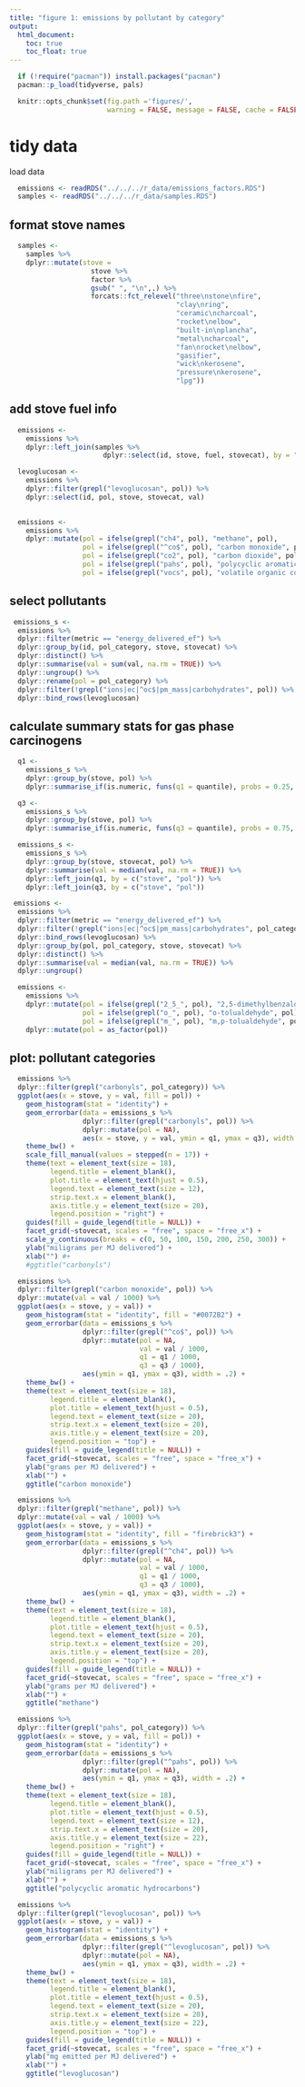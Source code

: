 ```yaml
---
title: "figure 1: emissions by pollutant by category"
output:
  html_document:
    toc: true
    toc_float: true
---
```


```r
  if (!require("pacman")) install.packages("pacman")
  pacman::p_load(tidyverse, pals)
```

```r
  knitr::opts_chunk$set(fig.path ='figures/',
                        warning = FALSE, message = FALSE, cache = FALSE)
```

# tidy data

load data

```r
  emissions <- readRDS("../../../r_data/emissions_factors.RDS")
  samples <- readRDS("../../../r_data/samples.RDS")
```

## format stove names

```r
  samples <-
    samples %>%
    dplyr::mutate(stove = 
                    stove %>% 
                    factor %>% 
                    gsub(" ", "\n",.) %>% 
                    forcats::fct_relevel("three\nstone\nfire",
                                         "clay\nring",
                                         "ceramic\ncharcoal",
                                         "rocket\nelbow",
                                         "built-in\nplancha",
                                         "metal\ncharcoal",
                                         "fan\nrocket\nelbow",
                                         "gasifier",
                                         "wick\nkerosene",
                                         "pressure\nkerosene",
                                         "lpg"))
```

## add stove fuel info

```r
  emissions <-
    emissions %>%
    dplyr::left_join(samples %>%
                       dplyr::select(id, stove, fuel, stovecat), by = "id")
```

```r
  levoglucosan <-
    emissions %>%
    dplyr::filter(grepl("levoglucosan", pol)) %>%
    dplyr::select(id, pol, stove, stovecat, val)
    
```

```r
  emissions <-
    emissions %>%
    dplyr::mutate(pol = ifelse(grepl("ch4", pol), "methane", pol),
                  pol = ifelse(grepl("^co$", pol), "carbon monoxide", pol),
                  pol = ifelse(grepl("co2", pol), "carbon dioxide", pol),
                  pol = ifelse(grepl("pahs", pol), "polycyclic aromatic hydrocarbons", pol),
                  pol = ifelse(grepl("vocs", pol), "volatile organic compounds", pol))
```

## select pollutants

```r
 emissions_s <-
  emissions %>%
  dplyr::filter(metric == "energy_delivered_ef") %>%
  dplyr::group_by(id, pol_category, stove, stovecat) %>%
  dplyr::distinct() %>%
  dplyr::summarise(val = sum(val, na.rm = TRUE)) %>%
  dplyr::ungroup() %>%
  dplyr::rename(pol = pol_category) %>%
  dplyr::filter(!grepl("ions|ec|^oc$|pm_mass|carbohydrates", pol)) %>%
  dplyr::bind_rows(levoglucosan)
```

## calculate summary stats for gas phase carcinogens

```r
  q1 <-
    emissions_s %>%
    dplyr::group_by(stove, pol) %>%
    dplyr::summarise_if(is.numeric, funs(q1 = quantile), probs = 0.25, na.rm = TRUE)
```

```r
  q3 <-
    emissions_s %>%
    dplyr::group_by(stove, pol) %>%
    dplyr::summarise_if(is.numeric, funs(q3 = quantile), probs = 0.75, na.rm = TRUE)
```

```r
  emissions_s <-
    emissions_s %>%
    dplyr::group_by(stove, stovecat, pol) %>%
    dplyr::summarise(val = median(val, na.rm = TRUE)) %>%
    dplyr::left_join(q1, by = c("stove", "pol")) %>%
    dplyr::left_join(q3, by = c("stove", "pol"))
```

```r
 emissions <-
  emissions %>%
  dplyr::filter(metric == "energy_delivered_ef") %>%
  dplyr::filter(!grepl("ions|ec|^oc$|pm_mass|carbohydrates", pol_category)) %>%
  dplyr::bind_rows(levoglucosan) %>%
  dplyr::group_by(pol, pol_category, stove, stovecat) %>%
  dplyr::distinct() %>%
  dplyr::summarise(val = median(val, na.rm = TRUE)) %>%
  dplyr::ungroup()
```

```r
  emissions <-
    emissions %>%
    dplyr::mutate(pol = ifelse(grepl("2_5_", pol), "2,5-dimethylbenzaldehyde", pol),
                  pol = ifelse(grepl("o_", pol), "o-tolualdehyde", pol),
                  pol = ifelse(grepl("m_", pol), "m,p-tolualdehyde", pol)) %>%
    dplyr::mutate(pol = as_factor(pol))
```

## plot: pollutant categories

```r
  emissions %>%
  dplyr::filter(grepl("carbonyls", pol_category)) %>%
  ggplot(aes(x = stove, y = val, fill = pol)) +
    geom_histogram(stat = "identity") +
    geom_errorbar(data = emissions_s %>%
                  dplyr::filter(grepl("carbonyls", pol)) %>%
                  dplyr::mutate(pol = NA),
                  aes(x = stove, y = val, ymin = q1, ymax = q3), width = .2) +
    theme_bw() +
    scale_fill_manual(values = stepped(n = 17)) +
    theme(text = element_text(size = 18),
          legend.title = element_blank(),
          plot.title = element_text(hjust = 0.5),
          legend.text = element_text(size = 12),
          strip.text.x = element_blank(),
          axis.title.y = element_text(size = 20),
          legend.position = "right") +
    guides(fill = guide_legend(title = NULL)) +
    facet_grid(~stovecat, scales = "free", space = "free_x") +
    scale_y_continuous(breaks = c(0, 50, 100, 150, 200, 250, 300)) +
    ylab("miligrams per MJ delivered") +
    xlab("") #+
    #ggtitle("carbonyls")
```

```r
  emissions %>%
  dplyr::filter(grepl("carbon monoxide", pol)) %>%
  dplyr::mutate(val = val / 1000) %>%
  ggplot(aes(x = stove, y = val)) +
    geom_histogram(stat = "identity", fill = "#0072B2") +
    geom_errorbar(data = emissions_s %>%
                  dplyr::filter(grepl("^co$", pol)) %>%
                  dplyr::mutate(pol = NA,
                                val = val / 1000,
                                q1 = q1 / 1000,
                                q3 = q3 / 1000),
                  aes(ymin = q1, ymax = q3), width = .2) +
    theme_bw() +
    theme(text = element_text(size = 18),
          legend.title = element_blank(),
          plot.title = element_text(hjust = 0.5),
          legend.text = element_text(size = 20),
          strip.text.x = element_text(size = 20),
          axis.title.y = element_text(size = 20),
          legend.position = "top") +
    guides(fill = guide_legend(title = NULL)) +
    facet_grid(~stovecat, scales = "free", space = "free_x") +
    ylab("grams per MJ delivered") +
    xlab("") +
    ggtitle("carbon monoxide")
```

```r
  emissions %>%
  dplyr::filter(grepl("methane", pol)) %>%
  dplyr::mutate(val = val / 1000) %>%
  ggplot(aes(x = stove, y = val)) +
    geom_histogram(stat = "identity", fill = "firebrick3") +
    geom_errorbar(data = emissions_s %>%
                  dplyr::filter(grepl("^ch4", pol)) %>%
                  dplyr::mutate(pol = NA,
                                val = val / 1000,
                                q1 = q1 / 1000,
                                q3 = q3 / 1000),
                  aes(ymin = q1, ymax = q3), width = .2) +
    theme_bw() +
    theme(text = element_text(size = 18),
          legend.title = element_blank(),
          plot.title = element_text(hjust = 0.5),
          legend.text = element_text(size = 20),
          strip.text.x = element_text(size = 20),
          axis.title.y = element_text(size = 20),
          legend.position = "top") +
    guides(fill = guide_legend(title = NULL)) +
    facet_grid(~stovecat, scales = "free", space = "free_x") +
    ylab("grams per MJ delivered") +
    xlab("") +
    ggtitle("methane")
```

```r
  emissions %>%
  dplyr::filter(grepl("pahs", pol_category)) %>%
  ggplot(aes(x = stove, y = val, fill = pol)) +
    geom_histogram(stat = "identity") +
    geom_errorbar(data = emissions_s %>%
                  dplyr::filter(grepl("^pahs", pol)) %>%
                  dplyr::mutate(pol = NA),
                  aes(ymin = q1, ymax = q3), width = .2) +
    theme_bw() +
    theme(text = element_text(size = 18),
          legend.title = element_blank(),
          plot.title = element_text(hjust = 0.5),
          legend.text = element_text(size = 12),
          strip.text.x = element_text(size = 20),
          axis.title.y = element_text(size = 22),
          legend.position = "right") +
    guides(fill = guide_legend(title = NULL)) +
    facet_grid(~stovecat, scales = "free", space = "free_x") +
    ylab("miligrams per MJ delivered") +
    xlab("") +
    ggtitle("polycyclic aromatic hydrocarbons")
```

```r
  emissions %>%
  dplyr::filter(grepl("levoglucosan", pol)) %>%
  ggplot(aes(x = stove, y = val)) +
    geom_histogram(stat = "identity") +
    geom_errorbar(data = emissions_s %>%
                  dplyr::filter(grepl("^levoglucosan", pol)) %>%
                  dplyr::mutate(pol = NA),
                  aes(ymin = q1, ymax = q3), width = .2) +
    theme_bw() +
    theme(text = element_text(size = 18),
          legend.title = element_blank(),
          plot.title = element_text(hjust = 0.5),
          legend.text = element_text(size = 20),
          strip.text.x = element_text(size = 20),
          axis.title.y = element_text(size = 22),
          legend.position = "top") +
    guides(fill = guide_legend(title = NULL)) +
    facet_grid(~stovecat, scales = "free", space = "free_x") +
    ylab("mg emitted per MJ delivered") +
    xlab("") +
    ggtitle("levoglucosan")
```